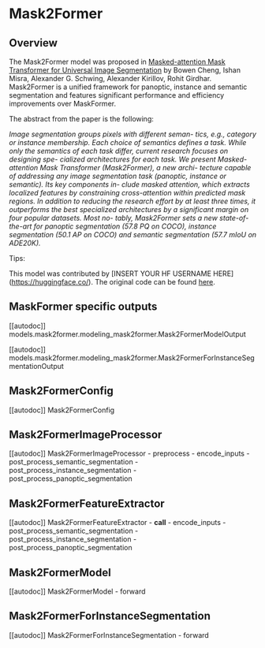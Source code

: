 <!--Copyright 2022 The HuggingFace Team. All rights reserved.

Licensed under the Apache License, Version 2.0 (the "License"); you may not use this file except in compliance with
the License. You may obtain a copy of the License at

http://www.apache.org/licenses/LICENSE-2.0

Unless required by applicable law or agreed to in writing, software distributed under the License is distributed on
an "AS IS" BASIS, WITHOUT WARRANTIES OR CONDITIONS OF ANY KIND, either express or implied. See the License for the
specific language governing permissions and limitations under the License.
-->

# Mask2Former

## Overview

The Mask2Former model was proposed in [Masked-attention Mask Transformer for Universal Image Segmentation](https://arxiv.org/abs/2112.01527) by Bowen Cheng, Ishan Misra, Alexander G. Schwing, Alexander Kirillov, Rohit Girdhar.
Mask2Former is a unified framework for panoptic, instance and semantic segmentation and features significant performance and efficiency improvements over MaskFormer.

The abstract from the paper is the following:

*Image segmentation groups pixels with different seman-
tics, e.g., category or instance membership. Each choice
of semantics defines a task. While only the semantics of
each task differ, current research focuses on designing spe-
cialized architectures for each task. We present Masked-
attention Mask Transformer (Mask2Former), a new archi-
tecture capable of addressing any image segmentation task
(panoptic, instance or semantic). Its key components in-
clude masked attention, which extracts localized features by
constraining cross-attention within predicted mask regions.
In addition to reducing the research effort by at least three
times, it outperforms the best specialized architectures by
a significant margin on four popular datasets. Most no-
tably, Mask2Former sets a new state-of-the-art for panoptic
segmentation (57.8 PQ on COCO), instance segmentation
(50.1 AP on COCO) and semantic segmentation (57.7 mIoU
on ADE20K).*

Tips:

<INSERT TIPS ABOUT MODEL HERE>

This model was contributed by [INSERT YOUR HF USERNAME HERE](https://huggingface.co/<INSERT YOUR HF USERNAME HERE>).
The original code can be found [here](https://github.com/facebookresearch/Mask2Former).

## MaskFormer specific outputs

[[autodoc]] models.mask2former.modeling_mask2former.Mask2FormerModelOutput

[[autodoc]] models.mask2former.modeling_mask2former.Mask2FormerForInstanceSegmentationOutput

## Mask2FormerConfig

[[autodoc]] Mask2FormerConfig

## Mask2FormerImageProcessor

[[autodoc]] Mask2FormerImageProcessor
    - preprocess
    - encode_inputs
    - post_process_semantic_segmentation
    - post_process_instance_segmentation
    - post_process_panoptic_segmentation

## Mask2FormerFeatureExtractor

[[autodoc]] Mask2FormerFeatureExtractor
    - __call__
    - encode_inputs
    - post_process_semantic_segmentation
    - post_process_instance_segmentation
    - post_process_panoptic_segmentation

## Mask2FormerModel

[[autodoc]] Mask2FormerModel
    - forward

## Mask2FormerForInstanceSegmentation

[[autodoc]] Mask2FormerForInstanceSegmentation
    - forward
